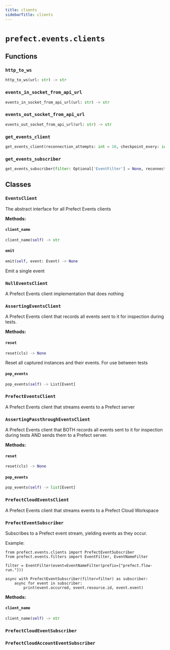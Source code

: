 ```yaml
---
title: clients
sidebarTitle: clients
---
```


# `prefect.events.clients`

## Functions

### `http_to_ws` <sup><a href="https://github.com/prefecthq/prefect/blob/main/src/prefect/events/clients.py#L77" target="_blank"><Icon icon="github" style="width: 14px; height: 14px;" /></a></sup>

```python
http_to_ws(url: str) -> str
```

### `events_in_socket_from_api_url` <sup><a href="https://github.com/prefecthq/prefect/blob/main/src/prefect/events/clients.py#L81" target="_blank"><Icon icon="github" style="width: 14px; height: 14px;" /></a></sup>

```python
events_in_socket_from_api_url(url: str) -> str
```

### `events_out_socket_from_api_url` <sup><a href="https://github.com/prefecthq/prefect/blob/main/src/prefect/events/clients.py#L85" target="_blank"><Icon icon="github" style="width: 14px; height: 14px;" /></a></sup>

```python
events_out_socket_from_api_url(url: str) -> str
```

### `get_events_client` <sup><a href="https://github.com/prefecthq/prefect/blob/main/src/prefect/events/clients.py#L89" target="_blank"><Icon icon="github" style="width: 14px; height: 14px;" /></a></sup>

```python
get_events_client(reconnection_attempts: int = 10, checkpoint_every: int = 700) -> 'EventsClient'
```

### `get_events_subscriber` <sup><a href="https://github.com/prefecthq/prefect/blob/main/src/prefect/events/clients.py#L120" target="_blank"><Icon icon="github" style="width: 14px; height: 14px;" /></a></sup>

```python
get_events_subscriber(filter: Optional['EventFilter'] = None, reconnection_attempts: int = 10) -> 'PrefectEventSubscriber'
```

## Classes

### `EventsClient` <sup><a href="https://github.com/prefecthq/prefect/blob/main/src/prefect/events/clients.py#L150" target="_blank"><Icon icon="github" style="width: 14px; height: 14px;" /></a></sup>


The abstract interface for all Prefect Events clients


**Methods:**

#### `client_name` <sup><a href="https://github.com/prefecthq/prefect/blob/main/src/prefect/events/clients.py#L154" target="_blank"><Icon icon="github" style="width: 14px; height: 14px;" /></a></sup>

```python
client_name(self) -> str
```

#### `emit` <sup><a href="https://github.com/prefecthq/prefect/blob/main/src/prefect/events/clients.py#L157" target="_blank"><Icon icon="github" style="width: 14px; height: 14px;" /></a></sup>

```python
emit(self, event: Event) -> None
```

Emit a single event


### `NullEventsClient` <sup><a href="https://github.com/prefecthq/prefect/blob/main/src/prefect/events/clients.py#L188" target="_blank"><Icon icon="github" style="width: 14px; height: 14px;" /></a></sup>


A Prefect Events client implementation that does nothing


### `AssertingEventsClient` <sup><a href="https://github.com/prefecthq/prefect/blob/main/src/prefect/events/clients.py#L195" target="_blank"><Icon icon="github" style="width: 14px; height: 14px;" /></a></sup>


A Prefect Events client that records all events sent to it for inspection during
tests.


**Methods:**

#### `reset` <sup><a href="https://github.com/prefecthq/prefect/blob/main/src/prefect/events/clients.py#L213" target="_blank"><Icon icon="github" style="width: 14px; height: 14px;" /></a></sup>

```python
reset(cls) -> None
```

Reset all captured instances and their events. For use between
tests


#### `pop_events` <sup><a href="https://github.com/prefecthq/prefect/blob/main/src/prefect/events/clients.py#L219" target="_blank"><Icon icon="github" style="width: 14px; height: 14px;" /></a></sup>

```python
pop_events(self) -> List[Event]
```

### `PrefectEventsClient` <sup><a href="https://github.com/prefecthq/prefect/blob/main/src/prefect/events/clients.py#L247" target="_blank"><Icon icon="github" style="width: 14px; height: 14px;" /></a></sup>


A Prefect Events client that streams events to a Prefect server


### `AssertingPassthroughEventsClient` <sup><a href="https://github.com/prefecthq/prefect/blob/main/src/prefect/events/clients.py#L410" target="_blank"><Icon icon="github" style="width: 14px; height: 14px;" /></a></sup>


A Prefect Events client that BOTH records all events sent to it for inspection
during tests AND sends them to a Prefect server.


**Methods:**

#### `reset` <sup><a href="https://github.com/prefecthq/prefect/blob/main/src/prefect/events/clients.py#L429" target="_blank"><Icon icon="github" style="width: 14px; height: 14px;" /></a></sup>

```python
reset(cls) -> None
```

#### `pop_events` <sup><a href="https://github.com/prefecthq/prefect/blob/main/src/prefect/events/clients.py#L433" target="_blank"><Icon icon="github" style="width: 14px; height: 14px;" /></a></sup>

```python
pop_events(self) -> list[Event]
```

### `PrefectCloudEventsClient` <sup><a href="https://github.com/prefecthq/prefect/blob/main/src/prefect/events/clients.py#L451" target="_blank"><Icon icon="github" style="width: 14px; height: 14px;" /></a></sup>


A Prefect Events client that streams events to a Prefect Cloud Workspace


### `PrefectEventSubscriber` <sup><a href="https://github.com/prefecthq/prefect/blob/main/src/prefect/events/clients.py#L486" target="_blank"><Icon icon="github" style="width: 14px; height: 14px;" /></a></sup>


Subscribes to a Prefect event stream, yielding events as they occur.

Example:

    from prefect.events.clients import PrefectEventSubscriber
    from prefect.events.filters import EventFilter, EventNameFilter

    filter = EventFilter(event=EventNameFilter(prefix=["prefect.flow-run."]))

    async with PrefectEventSubscriber(filter=filter) as subscriber:
        async for event in subscriber:
            print(event.occurred, event.resource.id, event.event)


**Methods:**

#### `client_name` <sup><a href="https://github.com/prefecthq/prefect/blob/main/src/prefect/events/clients.py#L548" target="_blank"><Icon icon="github" style="width: 14px; height: 14px;" /></a></sup>

```python
client_name(self) -> str
```

### `PrefectCloudEventSubscriber` <sup><a href="https://github.com/prefecthq/prefect/blob/main/src/prefect/events/clients.py#L674" target="_blank"><Icon icon="github" style="width: 14px; height: 14px;" /></a></sup>

### `PrefectCloudAccountEventSubscriber` <sup><a href="https://github.com/prefecthq/prefect/blob/main/src/prefect/events/clients.py#L700" target="_blank"><Icon icon="github" style="width: 14px; height: 14px;" /></a></sup>

